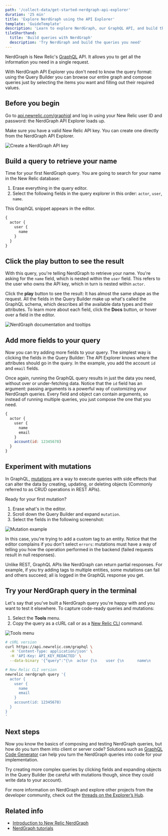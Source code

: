 ```yaml
---
path: '/collect-data/get-started-nerdgraph-api-explorer'
duration: '25 min'
title: 'Explore NerdGraph using the API Explorer'
template: 'GuideTemplate'
description: 'Learn to explore NerdGraph, our GraphQL API, and build the queries you need.'
tileShorthand:
  title: 'Build queries with NerdGraph'
  description: 'Try NerdGraph and build the queries you need'
---
```


<Intro>

NerdGraph is New Relic's [GraphQL](https://graphql.org/) API. It allows you to get all the information you need in a single request.

With NerdGraph API Explorer you don't need to know the query format: using the Query Builder you can browse our entire graph and compose queries just by selecting the items you want and filling out their required values.

</Intro>

## Before you begin

Go to [api.newrelic.com/graphiql](https://api.newrelic.com/graphiql) and log in using your New Relic user ID and password: the NerdGraph API Explorer loads up. 

Make sure you have a valid New Relic API key. You can create one directly from the NerdGraph API Explorer.

![Create a NerdGraph API key](../../images/graphql-guide/create-account.png)

<Steps>
<Step>

## Build a query to retrieve your name

Time for your first NerdGraph query. You are going to search for your name in the New Relic database:

1. Erase everything in the query editor.
2. Select the following fields in the query explorer in this order: `actor`, `user`, `name`.

This GraphQL snippet appears in the editor.

```jsx lineNumbers=false
{
  actor {
    user {
      name
    }
  }
}
```
</Step>
<Step>

## Click the play button to see the result

With this query, you're telling NerdGraph to retrieve your name. You're asking for the `name` field, which is nested within the `user` field. This refers to the user who owns the API key, which in turn is nested within `actor`.

Click the **play** button to see the result: It has almost the same shape as the request. All the fields in the Query Builder make up what's called the GraphQL schema, which describes all the available data types and their attributes. To learn more about each field, click the **Docs** button, or hover over a field in the editor.


![NerdGraph documentation and tooltips](../../images/graphql-guide/graphql-documentation.png)

</Step><Step>

## Add more fields to your query

Now you can try adding more fields to your query. The simplest way is clicking the fields in the Query Builder: The API Explorer knows where the attributes should go in the query. In the example, you add the account `id` and `email` fields.

Once again, running the GraphQL query results in just the data you need, without over or under-fetching data. Notice that the `id` field has an argument: passing arguments is a powerful way of customizing your NerdGraph queries. Every field and object can contain arguments, so instead of running multiple queries, you just compose the one that you need.

```jsx lineNumbers=false
{
  actor {
    user {
      name
      email
    }
    account(id: 12345678)
  }
}
```

</Step><Step>

## Experiment with mutations

In GraphQL, [mutations](https://graphql.org/learn/queries/#mutations) are a way to execute queries with side effects that can alter the data by creating, updating, or deleting objects (Commonly referred to as CRUD operations in REST APIs).

Ready for your first mutation?

1. Erase what's in the editor.
2. Scroll down the Query Builder and expand `mutation`.
3. Select the fields in the following screenshot:

![Mutation example](../../images/graphql-guide/mutation-example.png)

In this case, you're trying to add a custom tag to an entity. Notice that the editor complains if you don't select `errors`: mutations must have a way of telling you how the operation performed in the backend (failed requests result in null responses).

<Tip>
  
Unlike REST, GraphQL APIs like NerdGraph can return partial responses. For example, if you try adding tags to multiple entities, some mutations can fail and others succeed; all is logged in the GraphQL response you get.

</Tip>

</Step><Step>

## Try your NerdGraph query in the terminal

Let's say that you've built a NerdGraph query you're happy with and you want to test it elsewhere. To capture code-ready queries and mutations:

1. Select the **Tools** menu.
2. Copy the query as a cURL call or as a [New Relic CLI](...) command.

![Tools menu](../../images/graphql-guide/tools-menu.png)

```bash lineNumbers=false
# cURL version
curl https://api.newrelic.com/graphql \
  -H 'Content-Type: application/json' \
  -H 'API-Key: API_KEY_REDACTED' \
  --data-binary '{"query":"{\n  actor {\n    user {\n      name\n      email\n    }\n    account(id: 12345678)\n  }\n}\n", "variables":""}'

# New Relic CLI version
newrelic nerdgraph query '{
  actor {
    user {
      name
      email
    }
    account(id: 12345678)
  }
}
'
```
</Step>
</Steps>

## Next steps

Now you know the basics of composing and testing NerdGraph queries, but how do you turn them into client or server code? Solutions such as [GraphQL Code Generator](https://graphql-code-generator.com/) can help you turn the NerdGraph queries into code for your implementation.

Try creating more complex queries by clicking fields and expanding objects in the Query Builder (be careful with mutations though, since they could write data to your account).

For more information on NerdGraph and explore other projects from the developer community, check out the [threads on the Explorer’s Hub](https://discuss.newrelic.com/search?q=nerdgraph).

## Related info

- [Introduction to New Relic NerdGraph](https://docs.newrelic.com/docs/apis/nerdgraph/get-started/introduction-new-relic-nerdgraph)
- [NerdGraph tutorials](https://docs.newrelic.com/docs/apis/nerdgraph/tutorials)
